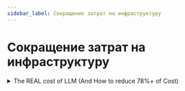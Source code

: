 ```yaml
---
sidebar_label: Сокращение затрат на инфраструктуру
---
```


# Сокращение затрат на инфраструктуру

<details>
<summary>The REAL cost of LLM (And How to reduce 78%+ of Cost)</summary>

<iframe width="560" height="315" src="https://www.youtube.com/embed/lHxl5SchjPA?si=6NQUT5y9MpCNTJAo" title="YouTube video player" frameborder="0" allow="accelerometer; autoplay; clipboard-write; encrypted-media; gyroscope; picture-in-picture; web-share" referrerpolicy="strict-origin-when-cross-origin" allowfullscreen></iframe>

🎯 Key Takeaways for quick navigation:

- 19:51 💡 Analyze token consumption for cost optimization.
- 20:19 💻 Install Lens Smith and set up.
- 21:01 🛠️ Setup environment variables for connection.
- 21:43 📊 Implement tracking methods for insights.
- 22:12 📚 Utilize Lanching for research projects.
- 23:06 📝 Log project activities for monitoring.
- 24:03 💰 Analyze token costs for optimization.
- 24:31 📉 Reduce GPT-4 usage for cost savings.
- 25:12 📄 Implement content summary for efficiency.
- 26:09 ✂️ Optimize script tool for better results.

</details>

